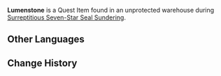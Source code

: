 {{Item Infobox
|id           = 101618
|image        = Item Lumenstone.png
|type         = Quest Items
|description  = A special stone mined from the depths of The Chasm. It is said that it has catalytic properties. It almost blazes with light in the gloomy mines, but it loses all such effects the moment one leaves The Chasm.<br />It seems to have other unique properties as well that have yet to be discovered.
|source1      = Obtained during [[Surreptitious Seven-Star Seal Sundering]]
}}
'''Lumenstone''' is a Quest Item found in an unprotected warehouse during [[Surreptitious Seven-Star Seal Sundering]].

==Other Languages==
{{Other Languages
|default_hidden = 1
|en      = Lumenstone
|zhs     = 流明石
|zhs_rm  = Liúmíngshí
|zht     = 流明石
|zht_rm  = Liúmíngshí
|ja      = 流明石
|ja_rm   = Ryuumeiseki{{Assumed}}
|ko      = 유명석(流明石)
|ko_rm   = 
|es      = Roca lumínica
|fr      = Pierre de lumen
|ru      = Светоносный камень
|th      = Lumenstone
|vi      = Lưu Minh Thạch
|de      = Lumenstein
|id      = Lumenstone
|pt      = Pedra Lúmen
}}

==Change History==
{{Change History|2.6}}